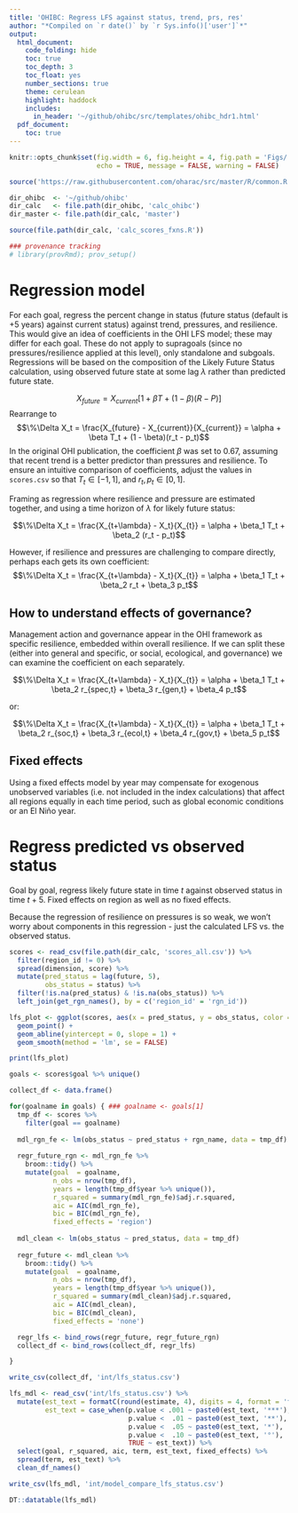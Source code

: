 ```yaml
---
title: 'OHIBC: Regress LFS against status, trend, prs, res'
author: "*Compiled on `r date()` by `r Sys.info()['user']`*"
output:
  html_document:
    code_folding: hide
    toc: true
    toc_depth: 3
    toc_float: yes
    number_sections: true
    theme: cerulean
    highlight: haddock
    includes:
      in_header: '~/github/ohibc/src/templates/ohibc_hdr1.html'
  pdf_document:
    toc: true
---
```


``` r

knitr::opts_chunk$set(fig.width = 6, fig.height = 4, fig.path = 'Figs/',
                      echo = TRUE, message = FALSE, warning = FALSE)

source('https://raw.githubusercontent.com/oharac/src/master/R/common.R')

dir_ohibc  <- '~/github/ohibc'
dir_calc   <- file.path(dir_ohibc, 'calc_ohibc')
dir_master <- file.path(dir_calc, 'master')

source(file.path(dir_calc, 'calc_scores_fxns.R'))

### provenance tracking
# library(provRmd); prov_setup()

```


# Regression model

For each goal, regress the percent change in status (future status (default is +5 years) against current status) against trend, pressures, and resilience. This would give an idea of coefficients in the OHI LFS model; these may differ for each goal.  These do not apply to supragoals (since no pressures/resilience applied at this level), only standalone and subgoals.  Regressions will be based on the composition of the Likely Future Status calculation, using observed future state at some lag $\lambda$ rather than predicted future state.

$$ X_{future} = X_{current} [1 + \beta T + (1 - \beta) (R - P)]$$
Rearrange to
$$\%\Delta X_t = \frac{X_{future} - X_{current}}{X_{current}} = \alpha + \beta T_t + (1 - \beta)(r_t - p_t)$$
In the original OHI publication, the coefficient $\beta$ was set to 0.67, assuming that recent trend is a better predictor than pressures and resilience.  To ensure an intuitive comparison of coefficients, adjust the values in `scores.csv` so that $T_t \in [-1, 1]$, and $r_t, p_t \in [0, 1]$.

Framing as regression where resilience and pressure are estimated together, and using a time horizon of $\lambda$ for likely future status:

$$\%\Delta X_t = \frac{X_{t+\lambda} - X_t}{X_{t}} = \alpha + \beta_1 T_t + \beta_2 (r_t - p_t)$$

However, if resilience and pressures are challenging to compare directly, perhaps each gets its own coefficient:
$$\%\Delta X_t = \frac{X_{t+\lambda} - X_t}{X_{t}} = \alpha + \beta_1 T_t + \beta_2 r_t + \beta_3 p_t$$

## How to understand effects of governance?

Management action and governance appear in the OHI framework as specific resilience, embedded within overall resilience.  If we can split these (either into general and specific, or social, ecological, and governance) we can examine the coefficient on each separately.

$$\%\Delta X_t = \frac{X_{t+\lambda} - X_t}{X_{t}} = \alpha + \beta_1 T_t + \beta_2 r_{spec,t} + \beta_3 r_{gen,t} + \beta_4 p_t$$

or:

$$\%\Delta X_t =  \frac{X_{t+\lambda} - X_t}{X_{t}} = \alpha + \beta_1 T_t + \beta_2 r_{soc,t} + \beta_3 r_{ecol,t} + \beta_4 r_{gov,t} + \beta_5 p_t$$

## Fixed effects

Using a fixed effects model by year may compensate for exogenous unobserved variables (i.e. not included in the index calculations) that affect all regions equally in each time period, such as global economic conditions or an El Niño year.  
<!--Using a fixed effects model by region may compensate for unobserved variables (i.e. not included in index calculations) related to interregional differences, such as total population, proportion of First Nations population, or geophysical differences.-->

# Regress predicted vs observed status

Goal by goal, regress likely future state in time $t$ against observed status in time $t + 5$.  Fixed effects on region as well as no fixed effects.

Because the regression of resilience on pressures is so weak, we won't worry about components in this regression - just the calculated LFS vs. the observed status.

``` r

scores <- read_csv(file.path(dir_calc, 'scores_all.csv')) %>%
  filter(region_id != 0) %>%
  spread(dimension, score) %>%
  mutate(pred_status = lag(future, 5),
         obs_status = status) %>%
  filter(!is.na(pred_status) & !is.na(obs_status)) %>%
  left_join(get_rgn_names(), by = c('region_id' = 'rgn_id'))

lfs_plot <- ggplot(scores, aes(x = pred_status, y = obs_status, color = goal)) +
  geom_point() +
  geom_abline(yintercept = 0, slope = 1) +
  geom_smooth(method = 'lm', se = FALSE)

print(lfs_plot)

goals <- scores$goal %>% unique()

collect_df <- data.frame()

for(goalname in goals) { ### goalname <- goals[1]
  tmp_df <- scores %>%
    filter(goal == goalname)
  
  mdl_rgn_fe <- lm(obs_status ~ pred_status + rgn_name, data = tmp_df)
  
  regr_future_rgn <- mdl_rgn_fe %>%
    broom::tidy() %>%
    mutate(goal  = goalname,
           n_obs = nrow(tmp_df),
           years = length(tmp_df$year %>% unique()),
           r_squared = summary(mdl_rgn_fe)$adj.r.squared,
           aic = AIC(mdl_rgn_fe),
           bic = BIC(mdl_rgn_fe),
           fixed_effects = 'region')
  
  mdl_clean <- lm(obs_status ~ pred_status, data = tmp_df)
  
  regr_future <- mdl_clean %>%
    broom::tidy() %>%
    mutate(goal  = goalname,
           n_obs = nrow(tmp_df),
           years = length(tmp_df$year %>% unique()),
           r_squared = summary(mdl_clean)$adj.r.squared,
           aic = AIC(mdl_clean),
           bic = BIC(mdl_clean),
           fixed_effects = 'none')

  regr_lfs <- bind_rows(regr_future, regr_future_rgn)
  collect_df <- bind_rows(collect_df, regr_lfs)

}

write_csv(collect_df, 'int/lfs_status.csv')

```


```r

lfs_mdl <- read_csv('int/lfs_status.csv') %>%
  mutate(est_text = formatC(round(estimate, 4), digits = 4, format = 'f'),
         est_text = case_when(p.value < .001 ~ paste0(est_text, '***'),
                              p.value <  .01 ~ paste0(est_text, '**'),
                              p.value <  .05 ~ paste0(est_text, '*'),
                              p.value <  .10 ~ paste0(est_text, '°'),
                              TRUE ~ est_text)) %>%
  select(goal, r_squared, aic, term, est_text, fixed_effects) %>%
  spread(term, est_text) %>%
  clean_df_names()

write_csv(lfs_mdl, 'int/model_compare_lfs_status.csv')

DT::datatable(lfs_mdl)

```
